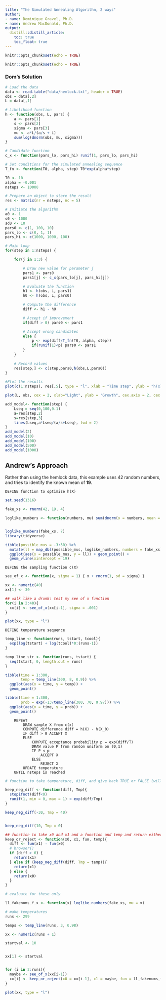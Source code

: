 ```yaml
---
title: "The Simulated Annealing Algorithm, 2 ways"
author:
- name: Dominique Gravel, Ph.D.
- name: Andrew MacDonald, Ph.D.
output:
  distill::distill_article:
    toc: true
    toc_float: true
---
```


```r
knitr::opts_chunk$set(echo = TRUE)
```

```r
knitr::opts_chunk$set(echo = TRUE)
```

### Dom's Solution

```r
# Load the data 
data <- read.table("data/hemlock.txt", header = TRUE)
obs = data[,2]
L = data[,1]

# Likelihood function
h <- function(obs, L, pars) {
    a <- pars[1]
    s <- pars[2]
    sigma <- pars[3]
    mu <- a*L/(a/s + L)
    sum(log(dnorm(obs, mu, sigma)))
}

# Candidate function
c_x <- function(pars_lo, pars_hi) runif(1, pars_lo, pars_hi)

# Set conditions for the simulated annealing sequence
T_fn <- function(T0, alpha, step) T0*exp(alpha*step)

T0 <- 10
alpha = -0.001
nsteps <- 10000

# Prepare an object to store the result
res <- matrix(nr = nsteps, nc = 5)

# Initiate the algorithm
a0 <- 1
s0 <- 1000
sd0 <- 10
pars0 <- c(1, 100, 10)
pars_lo <- c(0, 1, 1)
pars_hi <- c(1000, 1000, 100)

# Main loop
for(step in 1:nsteps) {

    for(j in 1:3) {

        # Draw new value for parameter j
        pars1 <- pars0
        pars1[j] <- c_x(pars_lo[j], pars_hi[j])

        # Evaluate the function
        h1 <- h(obs, L, pars1)
        h0 <- h(obs, L, pars0)

        # Compute the difference
        diff <- h1 - h0

        # Accept if improvement
        if(diff > 0) pars0 <- pars1

        # Accept wrong candidates 
        else {	
            p <- exp(diff/T_fn(T0, alpha, step))
            if(runif(1)<p) pars0 <- pars1
        }
    }
    
    # Record values
    res[step,] <- c(step,pars0,h(obs,L,pars0)) 
}

#Plot the results
plot(c(1:nsteps), res[,5], type = "l", xlab = "Time step", ylab = "h(x)",cex = 2, log = "x")

plot(L, obs, cex = 2, xlab="Light", ylab = "Growth", cex.axis = 2, cex.lab = 2)

add_model<- function(step) {
    Lseq = seq(0,100,0.1)
    a=res[step,2]
    s=res[step,3]
    lines(Lseq,a*Lseq/(a/s+Lseq), lwd = 2)
}
add_model(2)
add_model(10)
add_model(100)
add_model(500)
add_model(1000)
```


## Andrew's Approach

Rather than using the hemlock data, this example uses 42 random numbers, and tries to identify the known mean of **19**.

`DEFINE function to optimize h(X)`

```r

set.seed(1316)

fake_xs <- rnorm(42, 19, 4)

loglike_numbers <- function(numbers, mu) sum(dnorm(x = numbers, mean = mu, sd = 4, log = TRUE))


loglike_numbers(fake_xs, 7)
library(tidyverse)

tibble(possible_mus = -3:30) %>% 
  mutate(ll = map_dbl(possible_mus, loglike_numbers, numbers = fake_xs)) %>% 
  ggplot(aes(x = possible_mus, y = ll)) + geom_point() + 
  geom_vline(xintercept = 19)

```


`DEFINE the sampling function c(X)`

```r

see_of_x <- function(x, sigma = 1) { x + rnorm(1, sd = sigma) }

xx <- numeric(40)
xx[1] <- 30

## walk like a drunk: test my see of x function
for(i in 2:40){
  xx[i] <- see_of_x(xx[i-1], sigma = .001)
}

plot(xx, type = "l")
```



 `DEFINE temperature sequence`

```r


temp_line <- function(runs, tstart, tcool){
  exp(log(tstart) + log(tcool)*0:(runs-1))
}

temp_line_str <- function(runs, tstart) {
  seq(tstart, 0, length.out = runs)
}

tibble(time = 1:300,
       temp = temp_line(300, 8, 0.9)) %>% 
  ggplot(aes(x = time, y = temp)) + 
  geom_point()

tibble(time = 1:300,
       prob = exp(-13/temp_line(300, 70, 0.97))) %>% 
  ggplot(aes(x = time, y = prob)) + 
  geom_point()

```




```
    REPEAT
        DRAW sample X from c(x)
        COMPUTE difference diff = h(X) - h(X_0)
        IF diff > 0 ACCEPT X
        ELSE 
            COMPUTE acceptance probability p = exp(diff/T)
            DRAW value P from random uniform on (0,1)
            IF P < p
                ACCEPT X
            ELSE
                REJECT X
        UPDATE temperature
    UNTIL nsteps is reached
```


```r
# function to take temperature, diff, and give back TRUE or FALSE (will a negative be kept)

keep_neg_diff <- function(diff, Tmp){
  stopifnot(diff<0)
  runif(1, min = 0, max = 1) < exp(diff/Tmp)
}

keep_neg_diff(-30, Tmp = 40)


keep_neg_diff(10, Tmp = 0)

```


```r

## function to take x0 and x1 and a function and temp and return either x0 (reject) or x1 ( accept)
keep_or_reject <- function(x0, x1, fun, temp){
  diff <- fun(x1) - fun(x0)
  # browser()
  if (diff > 0) {
    return(x1)
  } else if (keep_neg_diff(diff, Tmp = temp)){
    return(x1)
  } else {
    return(x0)
  }
}

```


```r
# evaluate for these only

ll_fakenums_f_x <- function(x) loglike_numbers(fake_xs, mu = x)

# make temperatures
runs <- 299

temps <- temp_line(runs, 3, 0.98)

xx <- numeric(runs + 1)

startval <- 10


xx[1] <- startval


for (i in 2:runs){
  maybe <- see_of_x(xx[i-1])
  xx[i] <- keep_or_reject(x0 = xx[i-1], x1 = maybe, fun = ll_fakenums_f_x, temp = temps[i-1])
}

plot(xx, type = "l")
```

